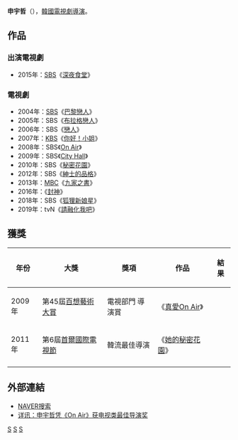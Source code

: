 {{藝人
| 姓名     = 申宇哲
| 類型     = 導演
| 圖片     = 
| 圖片尺寸 = 
| 圖片簡介 = 
| 原名     = 
| 外文名   = 신우철
| 外文     = ko
| 羅馬拼音 = Shin Woo Chul
| 英文名   = 
| 綽號     = 
| 其他藝名 = 
| 國籍     = {{ROK}}
| 民族     = 
| 籍貫     = 
| 出生日期 = 
| 出生地點 = 
| 職業     = [[導演|導演]]
| 語言     = [[韓語|韓語]]
| 教育程度 = 
| 出身地   = 
| 出道作   = 
| 出道日期 = 
| 代表作   = 
| 活躍年代 = 
| 經紀公司 = [[FNC_Entertainment|FNC Entertainment]]
}}

'''申宇哲'''（{{lang-ko|신우철}}），[[韓國|韓國]][[電視劇|電視劇]][[導演|導演]]。

== 作品 ==
=== 出演電視劇 ===
*2015年：[[SBS_(韓國)|SBS]]《[[深夜食堂_(韓國電視劇)|深夜食堂]]》
=== 電視劇 ===
*2004年：[[SBS_(韓國)|SBS]]《[[巴黎戀人|巴黎戀人]]》
*2005年：SBS《[[布拉格戀人|布拉格戀人]]》
*2006年：SBS《[[戀人_(2006年電視劇)|戀人]]》
*2007年：[[韓國放送公社|KBS]]《[[你好！小姐|你好！小姐]]》
*2008年：SBS《[[On_Air|On Air]]》
*2009年：SBS《[[熟女辛市長|City Hall]]》
*2010年：SBS《[[秘密花園_(韓國電視劇)|秘密花園]]》
*2012年：SBS《[[紳士的品格|紳士的品格]]》
*2013年：[[文化廣播_(韓國)|MBC]]《[[九家之書|九家之書]]》
*2016年：《[[封神|封神]]》
*2018年：SBS《[[狐狸新娘星|狐狸新娘星]]》
*2019年：tvN《[[請融化我吧|請融化我吧]]》

== 獲獎 ==
{| class="wikitable"
!年份||大獎||獎項||作品||結果
|-
|2009年
|第45屆[[百想藝術大獎|百想藝術大賞]]
|電視部門 導演賞
|《[[真愛On_Air|真愛On Air]]》
|{{獲獎}}
|-
|2011年
|第6屆[[首尔国际电视节|首爾國際電視節]]
|韓流最佳導演
|《[[她的秘密花園|她的秘密花園]]》
|{{獲獎}}
|-
|}

== 外部連結 ==
*[http://search.naver.com/search.naver?sm=tab_hty.top&where=nexearch&ie=utf8&query=%EC%8B%A0%EC%9A%B0%EC%B2%A0&x=26&y=7 NAVER搜索] {{Wayback|url=http://search.naver.com/search.naver?sm=tab_hty.top&where=nexearch&ie=utf8&query=%EC%8B%A0%EC%9A%B0%EC%B2%A0&x=26&y=7 |date=20200418073251 }}{{ko}}
*[http://ent.sina.com.cn/m/2009-02-27/21222395298.shtml 详讯：申宇哲凭《On Air》获电视类最佳导演奖] {{Wayback|url=http://ent.sina.com.cn/m/2009-02-27/21222395298.shtml |date=20140407074701 }}
{{FNC娛樂}}
{{百想藝術大賞電視部門導演賞}}
[[Category:韓國導演|S]]
[[Category:韓國電視劇導演|S]]
[[Category:申姓|S]]